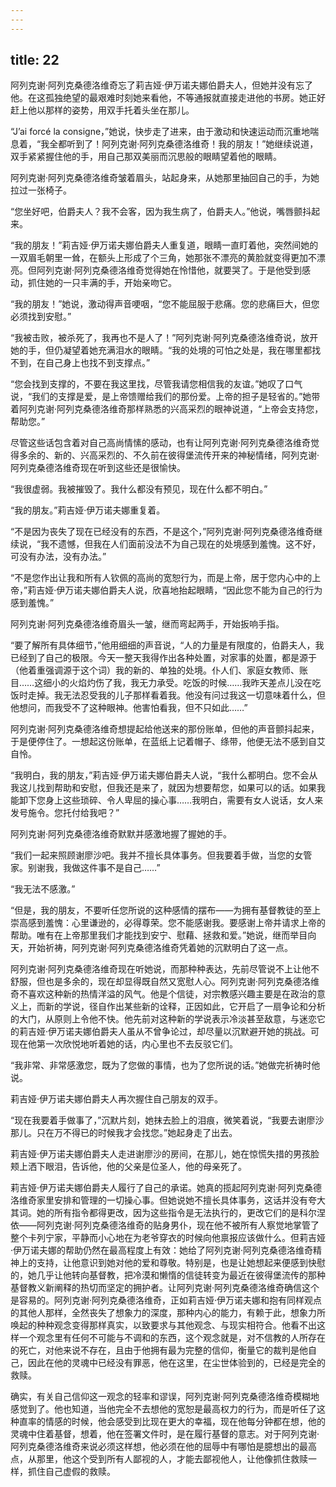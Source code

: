 ```yaml
---
---
---
```

title: 22
---




阿列克谢·阿列克桑德洛维奇忘了莉吉娅·伊万诺夫娜伯爵夫人，但她并没有忘了他。在这孤独绝望的最艰难时刻她来看他，不等通报就直接走进他的书房。她正好赶上他以那样的姿势，用双手托着头坐在那儿。

“J’ai forcé la consigne，”她说，快步走了进来，由于激动和快速运动而沉重地喘息着，“我全都听到了！阿列克谢·阿列克桑德洛维奇！我的朋友！”她继续说道，双手紧紧握住他的手，用自己那双美丽而沉思般的眼睛望着他的眼睛。

阿列克谢·阿列克桑德洛维奇皱着眉头，站起身来，从她那里抽回自己的手，为她拉过一张椅子。

“您坐好吧，伯爵夫人？我不会客，因为我生病了，伯爵夫人。”他说，嘴唇颤抖起来。

“我的朋友！”莉吉娅·伊万诺夫娜伯爵夫人重复道，眼睛一直盯着他，突然间她的一双眉毛朝里一耸，在额头上形成了个三角，她那张不漂亮的黄脸就变得更加不漂亮。但阿列克谢·阿列克桑德洛维奇觉得她在怜惜他，就要哭了。于是他受到感动，抓住她的一只丰满的手，开始亲吻它。

“我的朋友！”她说，激动得声音哽咽，“您不能屈服于悲痛。您的悲痛巨大，但您必须找到安慰。”

“我被击败，被杀死了，我再也不是人了！”阿列克谢·阿列克桑德洛维奇说，放开她的手，但仍凝望着她充满泪水的眼睛。“我的处境的可怕之处是，我在哪里都找不到，在自己身上也找不到支撑点。”

“您会找到支撑的，不要在我这里找，尽管我请您相信我的友谊。”她叹了口气说，“我们的支撑是爱，是上帝馈赠给我们的那份爱。上帝的担子是轻省的。”她带着阿列克谢·阿列克桑德洛维奇那样熟悉的兴高采烈的眼神说道，“上帝会支持您，帮助您。”

尽管这些话包含着对自己高尚情愫的感动，也有让阿列克谢·阿列克桑德洛维奇觉得多余的、新的、兴高采烈的、不久前在彼得堡流传开来的神秘情绪，阿列克谢·阿列克桑德洛维奇现在听到这些还是很愉快。

“我很虚弱。我被摧毁了。我什么都没有预见，现在什么都不明白。”

“我的朋友。”莉吉娅·伊万诺夫娜重复着。

“不是因为丧失了现在已经没有的东西，不是这个，”阿列克谢·阿列克桑德洛维奇继续说，“我不遗憾，但我在人们面前没法不为自己现在的处境感到羞愧。这不好，可没有办法，没有办法。”

“不是您作出让我和所有人钦佩的高尚的宽恕行为，而是上帝，居于您内心中的上帝，”莉吉娅·伊万诺夫娜伯爵夫人说，欣喜地抬起眼睛，“因此您不能为自己的行为感到羞愧。”

阿列克谢·阿列克桑德洛维奇眉头一皱，继而弯起两手，开始扳响手指。

“要了解所有具体细节，”他用细细的声音说，“人的力量是有限度的，伯爵夫人，我已经到了自己的极限。今天一整天我得作出各种处置，对家事的处置，都是源于（他着重强调源于这个词）我的新的、单独的处境。仆人们、家庭女教师、账目……这细小的火焰灼伤了我，我无力承受。吃饭的时候……我昨天差点儿没在吃饭时走掉。我无法忍受我的儿子那样看着我。他没有问过我这一切意味着什么，但他想问，而我受不了这种眼神。他害怕看我，但不只如此……”

阿列克谢·阿列克桑德洛维奇想提起给他送来的那份账单，但他的声音颤抖起来，于是便停住了。一想起这份账单，在蓝纸上记着帽子、绦带，他便无法不感到自艾自怜。

“我明白，我的朋友，”莉吉娅·伊万诺夫娜伯爵夫人说，“我什么都明白。您不会从我这儿找到帮助和安慰，但我还是来了，就因为想要帮您，如果可以的话。如果我能卸下您身上这些琐碎、令人卑屈的操心事……我明白，需要有女人说话，女人来发号施令。您托付给我吧？”

阿列克谢·阿列克桑德洛维奇默默并感激地握了握她的手。

“我们一起来照顾谢廖沙吧。我并不擅长具体事务。但我要着手做，当您的女管家。别谢我，我做这件事不是自己……”

“我无法不感激。”

“但是，我的朋友，不要听任您所说的这种感情的摆布——为拥有基督教徒的至上崇高感到羞愧：心里谦逊的，必得尊荣。您不能感谢我。要感谢上帝并请求上帝的帮助。唯有在上帝那里我们才能找到安宁、慰藉、拯救和爱。”她说，继而举目向天，开始祈祷，阿列克谢·阿列克桑德洛维奇凭着她的沉默明白了这一点。

阿列克谢·阿列克桑德洛维奇现在听她说，而那种种表达，先前尽管说不上让他不舒服，但也是多余的，现在却显得既自然又宽慰人心。阿列克谢·阿列克桑德洛维奇不喜欢这种新的热情洋溢的风气。他是个信徒，对宗教感兴趣主要是在政治的意义上，而新的学说，径自作出某些新的诠释，正因如此，它开启了一扇争论和分析的大门，从原则上令他不快。他先前对这种新的学说表示冷淡甚至敌意，与迷恋它的莉吉娅·伊万诺夫娜伯爵夫人虽从不曾争论过，却尽量以沉默避开她的挑战。可现在他第一次欣悦地听着她的话，内心里也不去反驳它们。

“我非常、非常感激您，既为了您做的事情，也为了您所说的话。”她做完祈祷时他说。

莉吉娅·伊万诺夫娜伯爵夫人再次握住自己朋友的双手。

“现在我要着手做事了，”沉默片刻，她抹去脸上的泪痕，微笑着说，“我要去谢廖沙那儿。只在万不得已的时候我才会找您。”她起身走了出去。

莉吉娅·伊万诺夫娜伯爵夫人走进谢廖沙的房间，在那儿，她在惊慌失措的男孩脸颊上洒下眼泪，告诉他，他的父亲是位圣人，他的母亲死了。

莉吉娅·伊万诺夫娜伯爵夫人履行了自己的承诺。她真的揽起阿列克谢·阿列克桑德洛维奇家里安排和管理的一切操心事。但她说她不擅长具体事务，这话并没有夸大其词。她的所有指令都得更改，因为这些指令是无法执行的，更改它们的是科尔涅依——阿列克谢·阿列克桑德洛维奇的贴身男仆，现在他不被所有人察觉地掌管了整个卡列宁家，平静而小心地在为老爷穿衣的时候向他禀报应该做什么。但莉吉娅·伊万诺夫娜的帮助仍然在最高程度上有效：她给了阿列克谢·阿列克桑德洛维奇精神上的支持，让他意识到她对他的爱和尊敬。特别是，也是让她想起来便感到快慰的，她几乎让他转向基督教，把冷漠和懒惰的信徒转变为最近在彼得堡流传的那种基督教义新阐释的热切而坚定的拥护者。让阿列克谢·阿列克桑德洛维奇确信这个是容易的。阿列克谢·阿列克桑德洛维奇，正如莉吉娅·伊万诺夫娜和抱有同样观点的其他人那样，全然丧失了想象力的深度，那种内心的能力，有赖于此，想象力所唤起的种种观念变得那样真实，以致要求与其他观念、与现实相符合。他看不出这样一个观念里有任何不可能与不调和的东西，这个观念就是，对不信教的人所存在的死亡，对他来说不存在，且由于他拥有最为完整的信仰，衡量它的裁判是他自己，因此在他的灵魂中已经没有罪恶，他在这里，在尘世体验到的，已经是完全的救赎。

确实，有关自己信仰这一观念的轻率和谬误，阿列克谢·阿列克桑德洛维奇模糊地感觉到了。他也知道，当他完全不去想他的宽恕是最高权力的行为，而是听任了这种直率的情感的时候，他会感受到比现在更大的幸福，现在他每分钟都在想，他的灵魂中住着基督，想着，他在签署文件时，是在履行基督的意志。对于阿列克谢·阿列克桑德洛维奇来说必须这样想，他必须在他的屈辱中有哪怕是臆想出的最高点，从那里，他这个受到所有人鄙视的人，才能去鄙视他人，让他像抓住救赎一样，抓住自己虚假的救赎。